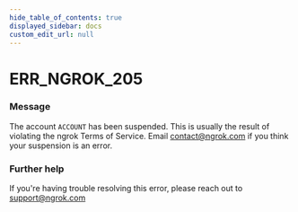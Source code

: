 ```yaml
---
hide_table_of_contents: true
displayed_sidebar: docs
custom_edit_url: null
---
```



# ERR_NGROK_205

### Message
The account `ACCOUNT` has been suspended. This is usually the result of violating the ngrok Terms of Service. Email contact@ngrok.com if you think your suspension is an error.

### Further help
If you're having trouble resolving this error, please reach out to [support@ngrok.com](mailto:support@ngrok.com?subject=Help%20with%20ERR_NGROK_205)


<ErrorDetails error='err_ngrok_205' />
